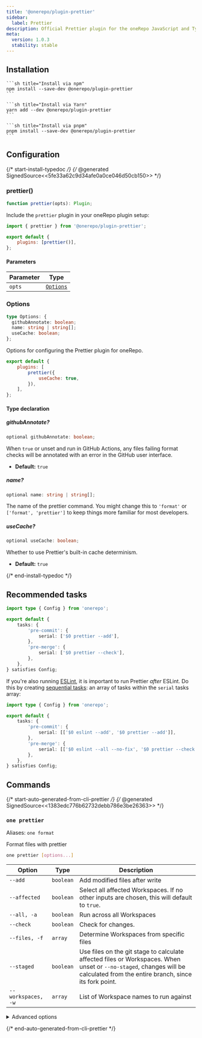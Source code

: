 ```yaml
---
title: '@onerepo/plugin-prettier'
sidebar:
  label: Prettier
description: Official Prettier plugin for the oneRepo JavaScript and TypeScript monorepo toolchain.
meta:
  version: 1.0.3
  stability: stable
---
```



## Installation

<Tabs group="pkgmanager">
  <TabItem label="npm">

    ```sh title="Install via npm"
    npm install --save-dev @onerepo/plugin-prettier
    ```

  </TabItem>
  <TabItem label="yarn">

    ```sh title="Install via Yarn"
    yarn add --dev @onerepo/plugin-prettier
    ```

  </TabItem>
  <TabItem label="pnpm">

    ```sh title="Install via pnpm"
    pnpm install --save-dev @onerepo/plugin-prettier
    ```

  </TabItem>
</Tabs>

## Configuration

{/* start-install-typedoc */}
{/* @generated SignedSource<<5fe33a62c9d34afe0a0ce046d50cb150>> */}

### prettier()

```ts
function prettier(opts): Plugin;
```

Include the `prettier` plugin in your oneRepo plugin setup:

```js title="onerepo.config.ts" {1,4}
import { prettier } from '@onerepo/plugin-prettier';

export default {
	plugins: [prettier()],
};
```

#### Parameters

| Parameter | Type                  |
| --------- | --------------------- |
| `opts`    | [`Options`](#options) |

### Options

```ts
type Options: {
  githubAnnotate: boolean;
  name: string | string[];
  useCache: boolean;
};
```

Options for configuring the Prettier plugin for oneRepo.

```js title="onerepo.config.js"
export default {
	plugins: [
		prettier({
			useCache: true,
		}),
	],
};
```

#### Type declaration

##### githubAnnotate?

```ts
optional githubAnnotate: boolean;
```

When `true` or unset and run in GitHub Actions, any files failing format checks will be annotated with an error in the GitHub user interface.

- **Default:** `true`

##### name?

```ts
optional name: string | string[];
```

The name of the prettier command. You might change this to `'format'` or `['format', 'prettier']` to keep things more familiar for most developers.

##### useCache?

```ts
optional useCache: boolean;
```

Whether to use Prettier's built-in cache determinism.

- **Default:** `true`

{/* end-install-typedoc */}

## Recommended tasks

```ts title="./onerepo.config.ts"
import type { Config } from 'onerepo';

export default {
	tasks: {
		'pre-commit': {
			serial: ['$0 prettier --add'],
		},
		'pre-merge': {
			serial: ['$0 prettier --check'],
		},
	},
} satisfies Config;
```

If you're also running [ESLint](/plugins/eslint/), it is important to run Prettier _after_ ESLint. Do this by creating [sequential tasks](/core/tasks/#sequential): an array of tasks within the `serial` tasks array:

```ts title="./onerepo.config.ts" ins={6,9}
import type { Config } from 'onerepo';

export default {
	tasks: {
		'pre-commit': {
			serial: [['$0 eslint --add', '$0 prettier --add']],
		},
		'pre-merge': {
			serial: [['$0 eslint --all --no-fix', '$0 prettier --check']],
		},
	},
} satisfies Config;
```

## Commands

{/* start-auto-generated-from-cli-prettier */}
{/* @generated SignedSource<<1383edc776b62732debb786e3be26363>> */}

### `one prettier`

Aliases: `one format`

Format files with prettier

```sh
one prettier [options...]
```

| Option             | Type      | Description                                                                                                                                                                 |
| ------------------ | --------- | --------------------------------------------------------------------------------------------------------------------------------------------------------------------------- |
| `--add`            | `boolean` | Add modified files after write                                                                                                                                              |
| `--affected`       | `boolean` | Select all affected Workspaces. If no other inputs are chosen, this will default to `true`.                                                                                 |
| `--all, -a`        | `boolean` | Run across all Workspaces                                                                                                                                                   |
| `--check`          | `boolean` | Check for changes.                                                                                                                                                          |
| `--files, -f`      | `array`   | Determine Workspaces from specific files                                                                                                                                    |
| `--staged`         | `boolean` | Use files on the git stage to calculate affected files or Workspaces. When unset or `--no-staged`, changes will be calculated from the entire branch, since its fork point. |
| `--workspaces, -w` | `array`   | List of Workspace names to run against                                                                                                                                      |

<details>

<summary>Advanced options</summary>

| Option              | Type                       | Description                                                                        |
| ------------------- | -------------------------- | ---------------------------------------------------------------------------------- |
| `--cache`           | `boolean`, default: `true` | Use Prettier’s built-in cache to determin whether files need formatting or not.    |
| `--from-ref`        | `string`                   | Git ref to start looking for affected files or Workspaces                          |
| `--github-annotate` | `boolean`, default: `true` | Annotate files in GitHub with errors when failing format checks in GitHub Actions. |
| `--show-advanced`   | `boolean`                  | Pair with `--help` to show advanced options.                                       |
| `--through-ref`     | `string`                   | Git ref to start looking for affected files or Workspaces                          |

</details>

{/* end-auto-generated-from-cli-prettier */}
